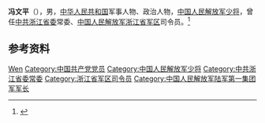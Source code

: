 '''冯文平'''（{{bd|？|}}），男，[[中华人民共和国|中华人民共和国]]军事人物、政治人物，[[中国人民解放军少将|中国人民解放军少将]]，曾任[[中共浙江省委|中共浙江省委]]常委、[[中国人民解放军浙江省军区|中国人民解放军浙江省军区]]司令员。<ref>{{Cite web|title=浙江省军区司令员冯文平任浙江省委常委|url=http://district.ce.cn/newarea/sddy/201901/08/t20190108_31205496.shtml|accessdate=2020-07-02|work=中国经济网|archive-date=2020-04-12|archive-url=https://web.archive.org/web/20200412130702/http://district.ce.cn/newarea/sddy/201901/08/t20190108_31205496.shtml|dead-url=no}}</ref>

== 参考资料 ==
{{reflist}}

{{中国人物小作品}}

{{Authority control}}
{{DEFAULTSORT:Feng冯}}
[[Category:冯姓|Wen]]
[[Category:中国共产党党员|Category:中国共产党党员]]
[[Category:中国人民解放军少将|Category:中国人民解放军少将]]
[[Category:中共浙江省委常委|Category:中共浙江省委常委]]
[[Category:浙江省军区司令员|Category:浙江省军区司令员]]
[[Category:中国人民解放军陆军第一集团军军长|Category:中国人民解放军陆军第一集团军军长]]